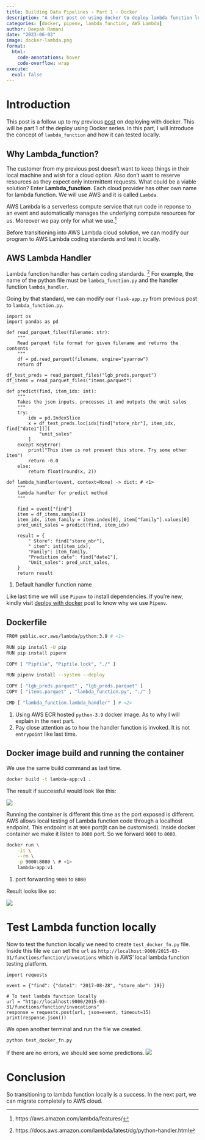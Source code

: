 ```yaml
---
title: Building Data Pipelines - Part 1 - Docker
description: "A short post on using docker to deploy lambda function locally"
categories: [docker, pipenv, lambda_function, AWS Lambda]
author: Deepak Ramani
date: "2023-06-03"
image: docker-lambda.png
format: 
  html:
    code-annotations: hover
    code-overflow: wrap
execute: 
  eval: false
---
```

# Introduction
This post is a follow up to my previous [post](https://dr563105.github.io/posts/2023-06-03-deploy-with-docker/) on deploying with docker. This will be part 1 of the deploy using Docker series. In this part, I will introduce the concept of `lambda_function` and how it can tested locally. 

## Why Lambda_function?
The customer from my previous post doesn't want to keep things in their local machine and wish for a cloud option. Also don't want to reserve resources as they expect only intermittent requests. What could be a viable solution? Enter **Lambda_function**. Each cloud provider has other own name for lambda function. We will use AWS and it is called `Lambda`. 

AWS Lambda is a serverless compute service that run code in reponse to an event and automatically manages the underlying compute resources for us. Moreover we pay only for what we use.[^1]

[^1]: https://aws.amazon.com/lambda/features/

Before transitioning into AWS Lambda cloud solution, we can modify our program to AWS Lambda coding standards and test it locally. 

## AWS Lambda Handler
Lambda function handler has certain coding standards. [^2] For example, the name of the python file must be `lambda_function.py` and the handler function `lambda_handler`.

[^2]: https://docs.aws.amazon.com/lambda/latest/dg/python-handler.html

Going by that standard, we can modify our `flask-app.py` from previous post  to `lambda_function.py`.

```.python
import os
import pandas as pd

def read_parquet_files(filename: str):
    """
    Read parquet file format for given filename and returns the contents
    """
    df = pd.read_parquet(filename, engine="pyarrow")
    return df

df_test_preds = read_parquet_files("lgb_preds.parquet")
df_items = read_parquet_files("items.parquet")

def predict(find, item_idx: int):
    """
    Takes the json inputs, processes it and outputs the unit sales
    """
    try:
        idx = pd.IndexSlice
        x = df_test_preds.loc[idx[find["store_nbr"], item_idx, find["date1"]]][
            "unit_sales"
        ]
    except KeyError:
        print("This item is not present this store. Try some other item")
        return -0.0
    else:
        return float(round(x, 2))

def lambda_handler(event, context=None) -> dict: # <1>
    """
    lambda handler for predict method
    """

    find = event["find"]
    item = df_items.sample(1)
    item_idx, item_family = item.index[0], item["family"].values[0]
    pred_unit_sales = predict(find, item_idx)

    result = {
        " Store": find["store_nbr"],
        " item": int(item_idx),
        "Family": item_family,
        "Prediction date": find["date1"],
        "Unit_sales": pred_unit_sales,
    }
    return result
```
1. Default handler function name

Like last time we will use `Pipenv` to install dependencies. If you're new, kindly visit [deploy with docker](https://dr563105.github.io/posts/2023-06-03-deploy-with-docker/) post to know why we use `Pipenv`.

## Dockerfile

```.bash
FROM public.ecr.aws/lambda/python:3.9 # <1>

RUN pip install -U pip
RUN pip install pipenv

COPY [ "Pipfile", "Pipfile.lock", "./" ]

RUN pipenv install --system --deploy

COPY [ "lgb_preds.parquet" , "lgb_preds.parquet" ]
COPY [ "items.parquet" , "lambda_function.py", "./" ]

CMD [ "lambda_function.lambda_handler" ] # <2>
```
1. Using AWS ECR hosted `python-3.9` docker image. As to why I will explain in the next part.
2. Pay close attention as to how the handler function is invoked. It is not `entrypoint` like last time.

## Docker image build and running the container
We use the same build command as last time.

```.bash
docker build -t lambda-app:v1 .
```
The result if successful would look like this:

![](docker-build.png)

Running the container is different this time as the port exposed is different.
AWS allows local testing of Lambda function code through a localhost endpoint. This endpoint is at `9000` port(it can be customised). Inside docker container we make it listen to `8080` port. So we forward `9000` to `8080`.

```.bash
docker run \
    -it \
    --rm \
    -p 9000:8080 \ # <1>
    lambda-app:v1
```
1. port forwarding `9000` to `8080`

Result looks like so:

![](docker-run.png)

# Test Lambda function locally
Now to test the function locally we need to create `test_docker_fn.py` file. 
Inside this file we can set the `url` as `http://localhost:9000/2015-03-31/functions/function/invocations` which is AWS' local lambda function testing platform.

```.python
import requests

event = {"find": {"date1": "2017-08-28", "store_nbr": 19}}

# To test lambda function locally
url = "http://localhost:9000/2015-03-31/functions/function/invocations"  
response = requests.post(url, json=event, timeout=15)
print(response.json())
```

We open another terminal and run the file we created.

```.bash
python test_docker_fn.py
```

If there are no errors, we should see some predictions.
![](lambda-test.png)

# Conclusion
So transitioning to lambda function locally is a success. In the next part, we can migrate completely to AWS cloud.